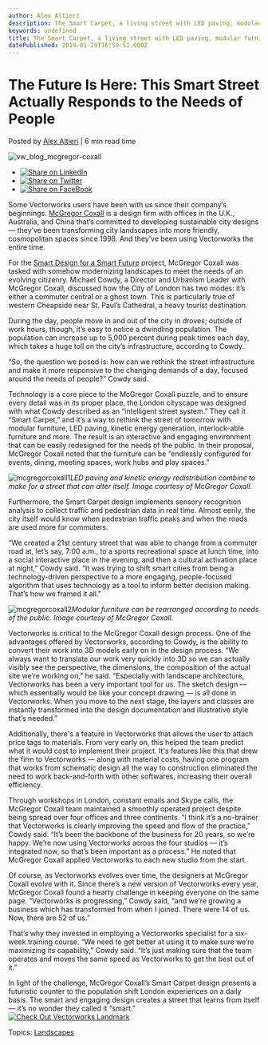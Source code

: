 ```yaml
---
author: Alex Altieri
description: The Smart Carpet, a living street with LED paving, modular furniture, and real-time traffic data, at western Cheapside by St. Paul's Cathedral in London.
keywords: undefined
title: The Smart Carpet, a living street with LED paving, modular furniture, and real-time traffic data, at western Cheapside by St. Paul's Cathedral in London. 
datePublished: 2019-01-29T16:59:51.000Z
---
```

  

# The Future Is Here: This Smart Street Actually Responds to the Needs of People

 Posted by [Alex Altieri](https://blog.vectorworks.net/author/alex-altieri) | 6 min read time 

![vw_blog_mcgregor-coxall](https://blog.vectorworks.net/hubfs/vw_blog_mcgregor-coxall.jpg) 

* [![Share on LinkedIn](https://2659751.fs1.hubspotusercontent-na1.net/hubfs/2659751/michaelDemo/share-LI.png)](http://www.linkedin.com/shareArticle?mini=true&url=https%3A%2F%2Fblog.vectorworks.net%2Fthe-future-is-here-this-smart-street-actually-responds-to-the-needs-of-people)
* [![Share on Twitter](https://2659751.fs1.hubspotusercontent-na1.net/hubfs/2659751/michaelDemo/share-TW.png)](https://www.twitter.com/share?text=The%20Future%20Is%20Here:%20This%20Smart%20Street%20Actually%20Responds%20to%20the%20Needs%20of%20People&url=https%3A%2F%2Fblog.vectorworks.net%2Fthe-future-is-here-this-smart-street-actually-responds-to-the-needs-of-people&via=PMGTweets)
* [![Share on FaceBook](https://2659751.fs1.hubspotusercontent-na1.net/hubfs/2659751/michaelDemo/share-FB.png)](https://www.facebook.com/sharer/sharer.php?u=https%3A%2F%2Fblog.vectorworks.net%2Fthe-future-is-here-this-smart-street-actually-responds-to-the-needs-of-people)

Some Vectorworks users have been with us since their company’s beginnings. [McGregor Coxall](https://mcgregorcoxall.com) is a design firm with offices in the U.K., Australia, and China that’s committed to developing sustainable city designs — they’ve been transforming city landscapes into more friendly, cosmopolitan spaces since 1998\. And they’ve been using Vectorworks the entire time.

For the [Smart Design for a Smart Future](https://mcgregorcoxall.com/news-detail/282) project, McGregor Coxall was tasked with somehow modernizing landscapes to meet the needs of an evolving citizenry. Michael Cowdy, a Director and Urbanism Leader with McGregor Coxall, discussed how the City of London has two modes: it’s either a commuter central or a ghost town. This is particularly true of western Cheapside near St. Paul’s Cathedral, a heavy tourist destination.

During the day, people move in and out of the city in droves; outside of work hours, though, it’s easy to notice a dwindling population. The population can increase up to 5,000 percent during peak times each day, which takes a huge toll on the city’s infrastructure, according to Cowdy.

“So, the question we posed is: how can we rethink the street infrastructure and make it more responsive to the changing demands of a day, focused around the needs of people?” Cowdy said.

Technology is a core piece to the McGregor Coxall puzzle, and to ensure every detail was in its proper place, the London cityscape was designed with what Cowdy described as an “intelligent street system.” They call it “Smart Carpet,” and it’s a way to rethink the street of tomorrow with modular furniture, LED paving, kinetic energy generation, interlock-able furniture and more. The result is an interactive and engaging environment that can be easily redesigned for the needs of the public. In their proposal, McGregor Coxall noted that the furniture can be “endlessly configured for events, dining, meeting spaces, work hubs and play spaces.”

![mcgregorcoxall1](https://blog.vectorworks.net/hs-fs/hubfs/McGregor%20Coxall/mcgregorcoxall1.jpg?width=530&name=mcgregorcoxall1.jpg)_LED paving and kinetic energy redistribution combine to make for a street that can alter itself._ 
_Image courtesy of McGregor Coxall._

Furthermore, the Smart Carpet design implements sensory recognition analysis to collect traffic and pedestrian data in real time. Almost eerily, the city itself would know when pedestrian traffic peaks and when the roads are used more for commuters.

“We created a 21st century street that was able to change from a commuter road at, let’s say, 7:00 a.m., to a sports recreational space at lunch time, into a social interactive place in the evening, and then a cultural activation place at night,” Cowdy said. “It was trying to shift smart cities from being a technology-driven perspective to a more engaging, people-focused algorithm that uses technology as a tool to inform better decision making. That’s how we framed it all.”

![mcgregorcoxall2](https://blog.vectorworks.net/hs-fs/hubfs/McGregor%20Coxall/mcgregorcoxall2.jpg?width=530&name=mcgregorcoxall2.jpg)_Modular furniture can be rearranged according to needs of the public. Image courtesy of McGregor Coxall._

Vectorworks is critical to the McGregor Coxall design process. One of the advantages offered by Vectorworks, according to Cowdy, is the ability to convert their work into 3D models early on in the design process. “We always want to translate our work very quickly into 3D so we can actually visibly see the perspective, the dimensions, the composition of the actual site we’re working on,” he said. “Especially with landscape architecture, Vectorworks has been a very important tool for us. The sketch design — which essentially would be like your concept drawing — is all done in Vectorworks. When you move to the next stage, the layers and classes are instantly transformed into the design documentation and illustrative style that’s needed.”

Additionally, there's a feature in Vectorworks that allows the user to attach price tags to materials. From very early on, this helped the team predict what it would cost to implement their project. It's features like this that drew the firm to Vectorworks — along with material costs, having one program that works from schematic design all the way to construction eliminated the need to work back-and-forth with other softwares, increasing their overall efficiency. 

Through workshops in London, constant emails and Skype calls, the McGregor Coxall team maintained a smoothly operated project despite being spread over four offices and three continents. “I think it’s a no-brainer that Vectorworks is clearly improving the speed and flow of the practice,” Cowdy said. “It’s been the backbone of the business for 20 years, so we’re happy. We’re now using Vectorworks across the four studios — it’s integrated now, so that’s been important as a process.” He noted that McGregor Coxall applied Vectorworks to each new studio from the start.

Of course, as Vectorworks evolves over time, the designers at McGregor Coxall evolve with it. Since there’s a new version of Vectorworks every year, McGregor Coxall found a hearty challenge in keeping everyone on the same page. “Vectorworks is progressing,” Cowdy said, “and we’re growing a business which has transformed from when I joined. There were 14 of us. Now, there are 52 of us.”

That’s why they invested in employing a Vectorworks specialist for a six-week training course. “We need to get better at using it to make sure we’re maximizing its capability,” Cowdy said. “It’s just making sure that the team operates and moves the same speed as Vectorworks to get the best out of it.”

In light of the challenge, McGregor Coxall’s Smart Carpet design presents a futuristic counter to the population shift London experiences on a daily basis. The smart and engaging design creates a street that learns from itself — it’s no wonder they called it “smart.”  
[![Check Out Vectorworks Landmark](https://no-cache.hubspot.com/cta/default/3018241/434295b6-9748-436a-8adf-d667cfd590b1.png)](https://cta-redirect.hubspot.com/cta/redirect/3018241/434295b6-9748-436a-8adf-d667cfd590b1) 

 Topics: [Landscapes](https://blog.vectorworks.net/topic/landscapes) 

  